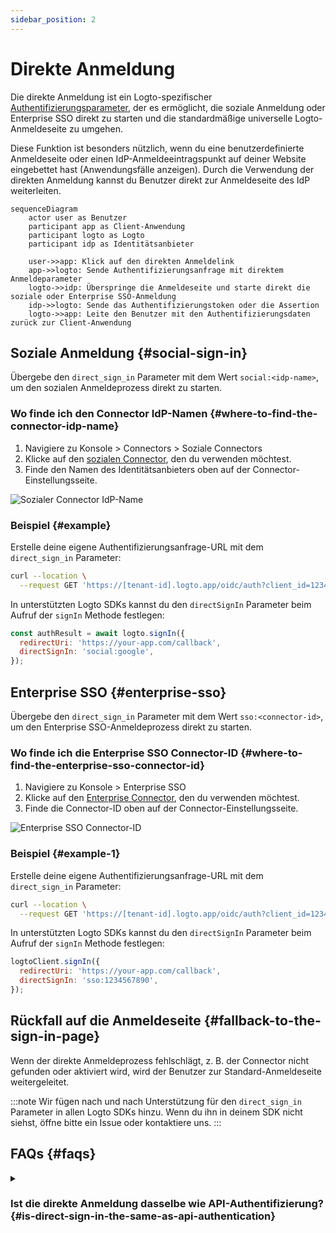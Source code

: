 ```yaml
---
sidebar_position: 2
---
```


# Direkte Anmeldung

Die direkte Anmeldung ist ein Logto-spezifischer [Authentifizierungsparameter](/end-user-flows/authentication-parameters), der es ermöglicht, die soziale Anmeldung oder Enterprise SSO direkt zu starten und die standardmäßige universelle Logto-Anmeldeseite zu umgehen.

Diese Funktion ist besonders nützlich, wenn du eine benutzerdefinierte Anmeldeseite oder einen IdP-Anmeldeeintragspunkt auf deiner Website eingebettet hast (Anwendungsfälle anzeigen). Durch die Verwendung der direkten Anmeldung kannst du Benutzer direkt zur Anmeldeseite des IdP weiterleiten.

```mermaid
sequenceDiagram
    actor user as Benutzer
    participant app as Client-Anwendung
    participant logto as Logto
    participant idp as Identitätsanbieter

    user->>app: Klick auf den direkten Anmeldelink
    app->>logto: Sende Authentifizierungsanfrage mit direktem Anmeldeparameter
    logto->>idp: Überspringe die Anmeldeseite und starte direkt die soziale oder Enterprise SSO-Anmeldung
    idp->>logto: Sende das Authentifizierungstoken oder die Assertion
    logto->>app: Leite den Benutzer mit den Authentifizierungsdaten zurück zur Client-Anwendung
```

## Soziale Anmeldung \{#social-sign-in}

Übergebe den `direct_sign_in` Parameter mit dem Wert `social:<idp-name>`, um den sozialen Anmeldeprozess direkt zu starten.

### Wo finde ich den Connector IdP-Namen \{#where-to-find-the-connector-idp-name}

1. Navigiere zu <CloudLink to="/connectors/social">Konsole > Connectors > Soziale Connectors</CloudLink>
2. Klicke auf den [sozialen Connector](/connectors/social-connectors), den du verwenden möchtest.
3. Finde den Namen des Identitätsanbieters oben auf der Connector-Einstellungsseite.

<img src="/img/assets/direct-sign-in-social-name.png" alt="Sozialer Connector IdP-Name" />

### Beispiel \{#example}

Erstelle deine eigene Authentifizierungsanfrage-URL mit dem `direct_sign_in` Parameter:

```sh
curl --location \
  --request GET 'https://[tenant-id].logto.app/oidc/auth?client_id=1234567890&...&direct_sign_in=social:google'
```

In unterstützten Logto SDKs kannst du den `directSignIn` Parameter beim Aufruf der `signIn` Methode festlegen:

```javascript
const authResult = await logto.signIn({
  redirectUri: 'https://your-app.com/callback',
  directSignIn: 'social:google',
});
```

## Enterprise SSO \{#enterprise-sso}

Übergebe den `direct_sign_in` Parameter mit dem Wert `sso:<connector-id>`, um den Enterprise SSO-Anmeldeprozess direkt zu starten.

### Wo finde ich die Enterprise SSO Connector-ID \{#where-to-find-the-enterprise-sso-connector-id}

1. Navigiere zu <CloudLink to="/enterprise-sso">Konsole > Enterprise SSO</CloudLink>
2. Klicke auf den [Enterprise Connector](/connectors/enterprise-connectors), den du verwenden möchtest.
3. Finde die Connector-ID oben auf der Connector-Einstellungsseite.

<img src="/img/assets/direct-sign-in-enterprise-sso.png" alt="Enterprise SSO Connector-ID" />

### Beispiel \{#example-1}

Erstelle deine eigene Authentifizierungsanfrage-URL mit dem `direct_sign_in` Parameter:

```sh
curl --location \
  --request GET 'https://[tenant-id].logto.app/oidc/auth?client_id=1234567890&...&direct_sign_in=sso:1234567890'
```

In unterstützten Logto SDKs kannst du den `directSignIn` Parameter beim Aufruf der `signIn` Methode festlegen:

```javascript
logtoClient.signIn({
  redirectUri: 'https://your-app.com/callback',
  directSignIn: 'sso:1234567890',
});
```

## Rückfall auf die Anmeldeseite \{#fallback-to-the-sign-in-page}

Wenn der direkte Anmeldeprozess fehlschlägt, z. B. der Connector nicht gefunden oder aktiviert wird, wird der Benutzer zur Standard-Anmeldeseite weitergeleitet.

:::note
Wir fügen nach und nach Unterstützung für den `direct_sign_in` Parameter in allen Logto SDKs hinzu. Wenn du ihn in deinem SDK nicht siehst, öffne bitte ein Issue oder kontaktiere uns.
:::

## FAQs \{#faqs}

<details>
  <summary>

### Ist die direkte Anmeldung dasselbe wie API-Authentifizierung? \{#is-direct-sign-in-the-same-as-api-authentication}

</summary>

Nein, die direkte Anmeldung ist ein Benutzerflussparameter, der es ermöglicht, die standardmäßige Logto-Anmeldeseite zu überspringen und Benutzer direkt zur Anmeldeseite des sozialen oder Enterprise SSO-Anbieters weiterzuleiten. Im Gegensatz zur API-basierten Authentifizierung muss der Benutzer jedoch zuerst zum Logto-Authentifizierungsendpunkt weitergeleitet werden, um den Anmeldeprozess zu starten.

</details>
